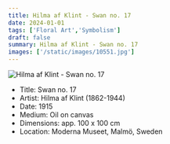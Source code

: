 ```yaml
---
title: Hilma af Klint - Swan no. 17
date: 2024-01-01
tags: ['Floral Art','Symbolism']
draft: false
summary: Hilma af Klint - Swan no. 17
images: ['/static/images/10551.jpg']
---
```


![Hilma af Klint - Swan no. 17](/static/images/10551.jpg)

* Title: Swan no. 17
* Artist: Hilma af Klint (1862-1944)
* Date: 1915
* Medium: Oil on canvas
* Dimensions: app. 100 x 100 cm
* Location: Moderna Museet, Malmö, Sweden


